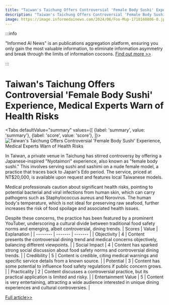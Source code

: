 ```yaml
---
title: "Taiwan's Taichung Offers Controversial 'Female Body Sushi' Experience, Medical Experts Warn of Health Risks"
description: "Taiwan's Taichung Offers Controversial 'Female Body Sushi' Experience, Medical Experts Warn of Health Risks"
image: https://image.informedainews.com/2024/06/Foo-Mup-1718160806-0.jpg
---
```



:::info

"Informed AI News" is an publications aggregation platform, ensuring you only gain the most valuable information, to eliminate information asymmetry and break through the limits of information cocoons.  [Find out more >>](/docs/guides)

:::

# Taiwan's Taichung Offers Controversial 'Female Body Sushi' Experience, Medical Experts Warn of Health Risks


<Tabs
	defaultValue="summary"
	values={[
	{label: 'summary', value: 'summary'},
	{label: 'score', value: 'score'},
]}>
<TabItem value="summary">
<img
  src="https://image.informedainews.com/2024/06/Foo-Mup-1718160806-0.jpg"
  alt="Taiwan's Taichung Offers Controversial 'Female Body Sushi' Experience, Medical Experts Warn of Health Risks"
/>



In Taiwan, a private venue in Taichung has stirred controversy by offering a Japanese-inspired "Nyotaimori" experience, also known as "female body sushi." This involves serving sushi and sashimi on a nude female model, a practice that traces back to Japan's Edo period. The service, priced at NT$20,000, is available upon request and features local Taiwanese models.

Medical professionals caution about significant health risks, pointing to potential bacterial and viral infections from human skin, which can carry pathogens such as Staphylococcus aureus and Norovirus. The human body's temperature, which is not ideal for preserving raw seafood, further increases the risk of food spoilage and associated health issues.

Despite these concerns, the practice has been featured by a prominent YouTuber, underscoring a cultural divide between traditional food safety norms and emerging, albeit controversial, dining trends.
</TabItem>
<TabItem value="score">
	| Scores     | Value   | Explanation |
	| -------- | ------- | ------- |
	| Objectivity  | 4    | Content presents the controversial dining trend and medical concerns objectively, balancing different viewpoints.    |
	| Social Impact | 4     | Content has sparked strong social discussion about food safety norms and controversial dining trends.    |
	| Credibility    | 5    | Content is credible, citing medical warnings and specific service details from a known source.    |
	| Potential    | 3    | Content has some potential to influence food safety regulations if public concern grows.    |
	| Practicality    | 2    | Content discusses a controversial practice, but its practical application is limited and risky.    |
	| Entertainment Value    | 5    | Content is very entertaining, attracting a wide audience interested in unique dining experiences and cultural controversies.    |
</TabItem>
</Tabs>

[Full article>>](https://today.line.me/tw/v2/article/MLgEz2a)
